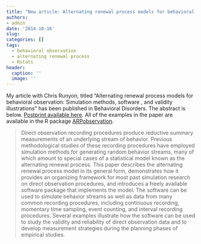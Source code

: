 ```yaml
---
title: "New article: Alternating renewal process models for behavioral observation"
authors:
- admin
date: '2014-10-16'
slug: 
categories: []
tags:
  - behavioral observation
  - alternating renewal process
  - Rstats
header:
  caption: ''
  image: ''
---
```


My article with Chris Runyon, titled “Alternating renewal process models for behavioral observation: Simulation methods, software , and validity illustrations” has been published in Behavioral Disorders. The abstract is below. [Postprint available here](/files/Pustejovsky-Runyon-2015.pdf). All of the examples in the paper are available in the R package [ARPobservation](https://cran.r-project.org/web/packages/ARPobservation/).

> Direct observation recording procedures produce reductive summary measurements of an underlying stream of behavior. Previous methodological studies of these recording procedures have employed simulation methods for generating random behavior streams, many of which amount to special cases of a statistical model known as the alternating renewal process. This paper describes the alternating renewal process model in its general form, demonstrates how it provides an organizing framework for most past simulation research on direct observation procedures, and introduces a freely available software package that implements the model. The software can be used to simulate behavior streams as well as data from many common recording procedures, including continuous recording, momentary time sampling, event counting, and interval recording procedures. Several examples illustrate how the software can be used to study the validity and reliability of direct observation data and to develop measurement strategies during the planning phases of empirical studies.
